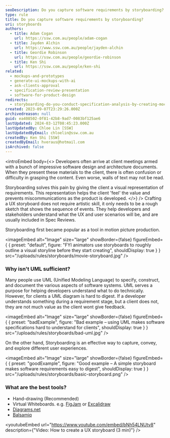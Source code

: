 ```yaml
---
seoDescription: Do you capture software requirements by storyboarding?
type: rule
title: Do you capture software requirements by storyboarding?
uri: storyboards
authors:
  - title: Adam Cogan
    url: https://ssw.com.au/people/adam-cogan
  - title: Jayden Alchin
    url: https://www.ssw.com.au/people/jayden-alchin
  - title: Geordie Robinson
    url: https://ssw.com.au/people/geordie-robinson
  - title: Ken Shi
    url: https://ssw.com.au/people/ken-shi
related:
  - mockups-and-prototypes
  - generate-ui-mockups-with-ai
  - ask-clients-approval
  - specification-review-presentation
  - software-for-product-design
redirects:
  - storyboarding-do-you-conduct-specification-analysis-by-creating-mock-ups
created: 2023-09-07T23:29:26.000Z
archivedreason: null
guid: ea408502-0f81-42b8-9ad7-0083bf125ae6
lastUpdated: 2024-03-12T08:45:23.000Z
lastUpdatedBy: Chloe Lin [SSW]
lastUpdatedByEmail: chloelin@ssw.com.au
createdBy: Ken Shi [SSW]
createdByEmail: hveraus@hotmail.com
isArchived: false
---
```


<introEmbed
  body={<>
Developers often arrive at client meetings armed with a bunch of impressive software design and architecture documents. When they present these materials to the client, there is often confusion or difficulty in grasping the content. Even worse, walls of text may not be read.

Storyboarding solves this pain by giving the client a visual representation of requirements. This representation helps the client 'feel' the value and prevents miscommunications as the product is developed.
  </>}
/>
Crafting a UX storyboard does not require artistic skill, it only needs to be a rough sketch that shows the sequence of events. They help developers and stakeholders understand what the UX and user scenarios will be, and are usually included in Spec Reviews.

Storyboarding first became popular as a tool in motion picture production.


<imageEmbed
  alt="Image"
  size="large"
  showBorder={false}
  figureEmbed={ {
    preset: "default",
    figure: "FYI animators use storyboards to roughly outline a visual storyline before they start creating",
    shouldDisplay: true
  } }
  src="/uploads/rules/storyboards/movie-storyboard.jpg"
/>

### Why isn't UML sufficient?

Many people use UML (Unified Modeling Language) to specify, construct, and document the various aspects of software systems. UML serves a purpose for helping developers understand what to do technically. However, for clients a UML diagram is hard to digest. If a developer understands something during a requirement stage, but a client does not, they are not much value as the client wont give feedback.

<imageEmbed
  alt="Image"
  size="large"
  showBorder={false}
  figureEmbed={ {
    preset: "badExample",
    figure: "Bad example – using UML makes software specifications hard to understand for clients",
    shouldDisplay: true
  } }
  src="/uploads/rules/storyboards/bad-uml.jpg"
/>

On the other hand, Storyboarding is an effective way to capture, convey, and explore different user experiences.

<imageEmbed
  alt="Image"
  size="large"
  showBorder={false}
  figureEmbed={ {
    preset: "goodExample",
    figure: "Good example – A simple storyboard makes software requirements easy to digest",
    shouldDisplay: true
  } }
  src="/uploads/rules/storyboards/basic-storyboard.png"
/>

### What are the best tools?

- Hand-drawing (Recommended)
- Virtual Whiteboards. e.g. [FigJam](https://www.figma.com/figjam/) or [Excalidraw](https://excalidraw.com)
- [Diagrams.net](https://diagrams.net)
- [Balsamiq](https://balsamiq.com)

<youtubeEmbed url="https://www.youtube.com/embed/bNh54LNUtv8" description={"Video: How to create a UX storyboard (3 min)"} />
